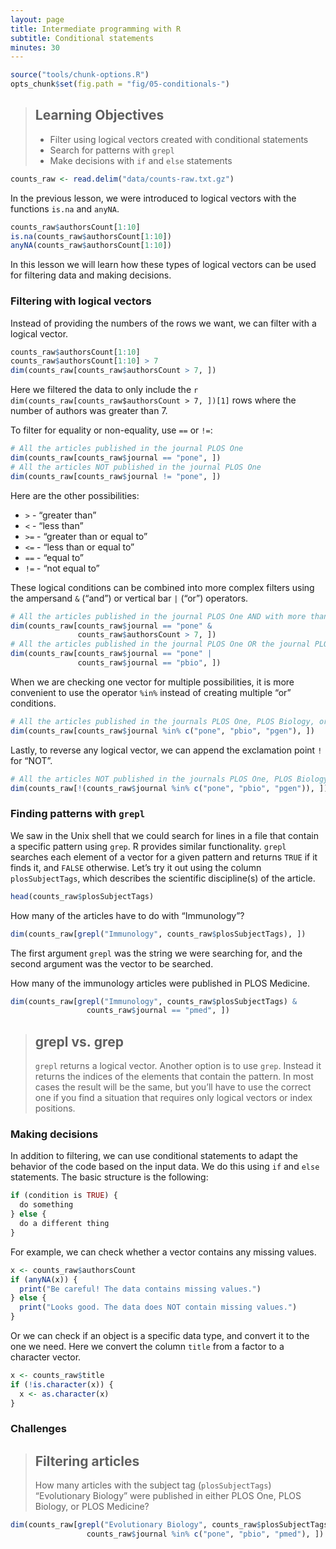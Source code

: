 ```yaml
---
layout: page
title: Intermediate programming with R
subtitle: Conditional statements
minutes: 30
---
```


```r
source("tools/chunk-options.R")
opts_chunk$set(fig.path = "fig/05-conditionals-")
```

> ## Learning Objectives {.objectives}
>
> *  Filter using logical vectors created with conditional statements
> *  Search for patterns with `grepl`
> *  Make decisions with `if` and `else` statements

```r
counts_raw <- read.delim("data/counts-raw.txt.gz")
```

In the previous lesson, we were introduced to logical vectors with the functions `is.na` and `anyNA`.

```r
counts_raw$authorsCount[1:10]
is.na(counts_raw$authorsCount[1:10])
anyNA(counts_raw$authorsCount[1:10])
```

In this lesson we will learn how these types of logical vectors can be used for filtering data and making decisions.

### Filtering with logical vectors

Instead of providing the numbers of the rows we want, we can filter with a logical vector.

```r
counts_raw$authorsCount[1:10]
counts_raw$authorsCount[1:10] > 7
dim(counts_raw[counts_raw$authorsCount > 7, ])
```

Here we filtered the data to only include the `r dim(counts_raw[counts_raw$authorsCount > 7, ])[1]` rows where the number of authors was greater than 7. 

To filter for equality or non-equality, use `==` or `!=`:

```r
# All the articles published in the journal PLOS One
dim(counts_raw[counts_raw$journal == "pone", ])
# All the articles NOT published in the journal PLOS One
dim(counts_raw[counts_raw$journal != "pone", ])
```

Here are the other possibilities:

* `>` - "greater than"
* `<` - "less than"
* `>=` - "greater than or equal to"
* `<=` - "less than or equal to"
* `==` - "equal to"
* `!=` - "not equal to"

These logical conditions can be combined into more complex filters using the ampersand `&` ("and") or vertical bar `|` ("or") operators.

```r
# All the articles published in the journal PLOS One AND with more than 7 authors
dim(counts_raw[counts_raw$journal == "pone" &
               counts_raw$authorsCount > 7, ])
# All the articles published in the journal PLOS One OR the journal PLOS Biology
dim(counts_raw[counts_raw$journal == "pone" |
               counts_raw$journal == "pbio", ])
```

When we are checking one vector for multiple possibilities, it is more convenient to use the operator `%in%` instead of creating multiple "or" conditions.

```r
# All the articles published in the journals PLOS One, PLOS Biology, or PLOS Genetics
dim(counts_raw[counts_raw$journal %in% c("pone", "pbio", "pgen"), ])
```

Lastly, to reverse any logical vector, we can append the exclamation point `!` for "NOT".

```r
# All the articles NOT published in the journals PLOS One, PLOS Biology, or PLOS Genetics
dim(counts_raw[!(counts_raw$journal %in% c("pone", "pbio", "pgen")), ])
```

### Finding patterns with `grepl`

We saw in the Unix shell that we could search for lines in a file that contain a specific pattern using `grep`.
R provides similar functionality.
`grepl` searches each element of a vector for a given pattern and returns `TRUE` if it finds it, and `FALSE` otherwise.
Let's try it out using the column `plosSubjectTags`, which describes the scientific discipline(s) of the article.

```r
head(counts_raw$plosSubjectTags)
```

How many of the articles have to do with "Immunology"?

```r
dim(counts_raw[grepl("Immunology", counts_raw$plosSubjectTags), ])
```

The first argument `grepl` was the string we were searching for, and the second argument was the vector to be searched.

How many of the immunology articles were published in PLOS Medicine.

```r
dim(counts_raw[grepl("Immunology", counts_raw$plosSubjectTags) &
                 counts_raw$journal == "pmed", ])
```

> ## grepl vs. grep {.callout}
>
> `grepl` returns a logical vector.
> Another option is to use `grep`.
> Instead it returns the indices of the elements that contain the pattern.
> In most cases the result will be the same, but you'll have to use the correct one if you find a situation that requires only logical vectors or index positions.

### Making decisions

In addition to filtering, we can use conditional statements to adapt the behavior of the code based on the input data.
We do this using `if` and `else` statements.
The basic structure is the following:

```r
if (condition is TRUE) {
  do something
} else {
  do a different thing
}
```

For example, we can check whether a vector contains any missing values.

```r
x <- counts_raw$authorsCount
if (anyNA(x)) {
  print("Be careful! The data contains missing values.")
} else {
  print("Looks good. The data does NOT contain missing values.")
}
```

Or we can check if an object is a specific data type, and convert it to the one we need.
Here we convert the column `title` from a factor to a character vector.

```r
x <- counts_raw$title
if (!is.character(x)) {
  x <- as.character(x)
}
```

### Challenges

> ## Filtering articles {.challenge}
>
> How many articles with the subject tag (`plosSubjectTags`) "Evolutionary Biology" were published in either PLOS One, PLOS Biology, or PLOS Medicine?

```r
dim(counts_raw[grepl("Evolutionary Biology", counts_raw$plosSubjectTags) &
                 counts_raw$journal %in% c("pone", "pbio", "pmed"), ])
```
